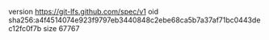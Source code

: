 version https://git-lfs.github.com/spec/v1
oid sha256:a4f4514074e923f9797eb3440848c2ebe68ca5b7a37af71bc0443dec12fc0f7b
size 67767
